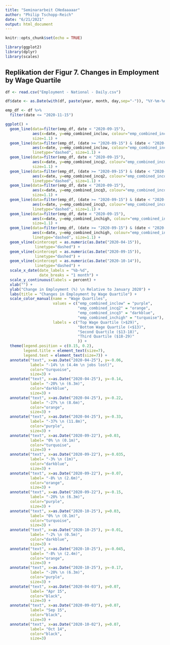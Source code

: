 ```yaml
---
title: "Seminararbeit CHedaaaaar"
author: "Philip Tschopp-Reich"
date: "6/21/2021"
output: html_document
---
```


```r
knitr::opts_chunk$set(echo = TRUE)
```

```r
library(ggplot2)
library(dplyr)
library(scales)
```

## Replikation der Figur 7. Changes in Employment by Wage Quartile

```r
df <- read.csv("Employment - National - Daily.csv")

df$date <- as.Date(with(df, paste(year, month, day,sep="-")), "%Y-%m-%d")

emp_df <- df %>%
  filter(date <= "2020-11-15")

ggplot() +
  geom_line(data=filter(emp_df, date < "2020-09-15"),
            aes(x=date, y=emp_combined_inclow, colour="emp_combined_inclow"),
            size=1.1) +
  geom_line(data=filter(emp_df, (date >= "2020-09-15") & (date < "2020-10-14")),
            aes(x=date, y=emp_combined_inclow, colour="emp_combined_inclow"),
            linetype="dashed", size=1.1) +
  geom_line(data=filter(emp_df, date < "2020-09-15"),
            aes(x=date, y=emp_combined_incq2, colour="emp_combined_incq2"),
            size=1.1) +
  geom_line(data=filter(emp_df, (date >= "2020-09-15") & (date < "2020-10-14")),
            aes(x=date, y=emp_combined_incq2, colour="emp_combined_incq2"),
            linetype="dashed", size=1.1) +
  geom_line(data=filter(emp_df, date < "2020-09-15"),
            aes(x=date, y=emp_combined_incq3, colour="emp_combined_incq3"),
            size=1.1) +
  geom_line(data=filter(emp_df, (date >= "2020-09-15") & (date < "2020-10-14")),
            aes(x=date, y=emp_combined_incq3, colour="emp_combined_incq3"),
            linetype="dashed", size=1.1) +
  geom_line(data=filter(emp_df, date < "2020-09-15"),
            aes(x=date, y=emp_combined_inchigh, colour="emp_combined_inchigh"),
            size=1.1) +
  geom_line(data=filter(emp_df, (date >= "2020-09-15") & (date < "2020-10-14")),
            aes(x=date, y=emp_combined_inchigh, colour="emp_combined_inchigh"),
            linetype="dashed", size=1.1) +
  geom_vline(xintercept = as.numeric(as.Date("2020-04-15")),
             linetype="dashed") +
  geom_vline(xintercept = as.numeric(as.Date("2020-09-15")),
             linetype="dashed") +
  geom_vline(xintercept = as.numeric(as.Date("2020-10-14")),
             linetype="dashed") +
  scale_x_date(date_labels = "%b-%d",
               date_breaks = "1 month") +
  scale_y_continuous(labels = percent) +
  xlab("") +
  ylab("Change in Employment (%) \n Relative to January 2020") +
  labs(title = "Changes in Employment by Wage Quartile") +
  scale_color_manual(name = "Wage Quartiles",
                     values = c("emp_combined_inclow" = "purple", 
                                "emp_combined_incq2" = "orange",
                                "emp_combined_incq3" = "darkblue",
                                "emp_combined_inchigh" = "turquoise"),
                     labels = c("Top Wage Quartile (>$29)",
                                "Bottom Wage Quartile (<$13)",
                                "Second Quartile ($13-18)",
                                "Third Quartile ($18-29)"
                                )) +
  theme(legend.position = c(0.15, 0.2),
        legend.title = element_text(size=7),
        legend.text = element_text(size=7)) +
  annotate("text", x=as.Date("2020-04-25"), y=-0.06,
           label= "-14% \n (4.4m \n jobs lost)",
           color="turquoise", 
           size=3) +
  annotate("text", x=as.Date("2020-04-25"), y=-0.14,
           label= "-20% \n (6.3m)",
           color="darkblue",
           size=3) +
  annotate("text", x=as.Date("2020-04-25"), y=-0.22,
           label= "-27% \n (8.6m)",
           color="orange",
           size=3) +
  annotate("text", x=as.Date("2020-04-25"), y=-0.33,
           label= "-37% \n (11.8m)",
           color="purple",
           size=3) +
  annotate("text", x=as.Date("2020-09-22"), y=0.03,
           label= "0% \n (0.1m)",
           color="turquoise",
           size=3) +
  annotate("text", x=as.Date("2020-09-22"), y=-0.035,
           label= "-3% \n (1m)",
           color="darkblue",
           size=3) +
  annotate("text", x=as.Date("2020-09-22"), y=-0.07,
           label= "-8% \n (2.6m)",
           color="orange",
           size=3) +
  annotate("text", x=as.Date("2020-09-22"), y=-0.15,
           label= "-20% \n (6.3m)",
           color="purple",
           size=3) +
  annotate("text", x=as.Date("2020-10-25"), y=0.03,
           label= "0% \n (0.1m)",
           color="turquoise",
           size=3) +
  annotate("text", x=as.Date("2020-10-25"), y=-0.01,
           label= "-2% \n (0.5m)",
           color="darkblue",
           size=3) +
  annotate("text", x=as.Date("2020-10-25"), y=-0.045,
           label= "-8% \n (2.4m)",
           color="orange",
           size=3) +
  annotate("text", x=as.Date("2020-10-25"), y=-0.17,
           label= "-20% \n (6.3m)",
           color="purple",
           size=3) +
  annotate("text", x=as.Date("2020-04-03"), y=0.07,
           label= "Apr 15",
           color="black",
           size=3) +
  annotate("text", x=as.Date("2020-09-03"), y=0.07,
           label= "Sep 15",
           color="black",
           size=3) +
  annotate("text", x=as.Date("2020-10-02"), y=0.07,
           label= "Oct 14",
           color="black",
           size=3)
```


